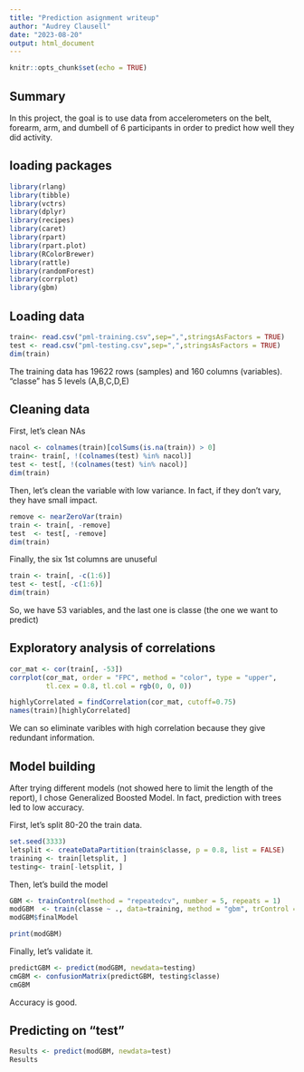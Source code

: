 ---
title: "Prediction asignment writeup"
author: "Audrey Clausell"
date: "2023-08-20"
output: html_document
---

```{r setup, include=FALSE}
knitr::opts_chunk$set(echo = TRUE)
```

## Summary 

In this project, the goal is to use data from accelerometers on the belt, forearm, arm, and dumbell of 6 participants in order to predict how well they did activity. 

## loading packages 

```{r}
library(rlang)
library(tibble)
library(vctrs)
library(dplyr)
library(recipes)
library(caret)
library(rpart)
library(rpart.plot)
library(RColorBrewer)
library(rattle)
library(randomForest)
library(corrplot)
library(gbm)
```

## Loading  data 

```{r}
train<- read.csv("pml-training.csv",sep=",",stringsAsFactors = TRUE)
test <- read.csv("pml-testing.csv",sep=",",stringsAsFactors = TRUE)
dim(train)
```

The training data has 19622 rows (samples) and 160 columns (variables). "classe" has 5 levels (A,B,C,D,E) 

## Cleaning data 

First, let's clean NAs
```{r}
nacol <- colnames(train)[colSums(is.na(train)) > 0]
train<- train[, !(colnames(test) %in% nacol)]
test <- test[, !(colnames(test) %in% nacol)]
dim(train)
```

Then, let's clean the variable with low variance. In fact, if they don't vary, they have small impact. 
```{r}
remove <- nearZeroVar(train)
train <- train[, -remove]
test  <- test[, -remove]
dim(train)
```

Finally, the six 1st columns are unuseful 
```{r}
train <- train[, -c(1:6)]
test <- test[, -c(1:6)]
dim(train)
```

So, we have 53 variables, and the last one is classe (the one we want to predict)

## Exploratory analysis of correlations 

```{r}
cor_mat <- cor(train[, -53])
corrplot(cor_mat, order = "FPC", method = "color", type = "upper", 
         tl.cex = 0.8, tl.col = rgb(0, 0, 0))
```
```{r}
highlyCorrelated = findCorrelation(cor_mat, cutoff=0.75)
names(train)[highlyCorrelated]
```

We can so eliminate varibles with high correlation because they give redundant information. 

## Model building 

After trying different models (not showed here to limit the length of the report), I chose Generalized Boosted Model. In fact, prediction with trees led to low accuracy. 

First, let's split 80-20 the train data. 
```{r}
set.seed(3333)
letsplit <- createDataPartition(train$classe, p = 0.8, list = FALSE)
training <- train[letsplit, ]
testing<- train[-letsplit, ]
```

Then, let's build the model 
```{r}
GBM <- trainControl(method = "repeatedcv", number = 5, repeats = 1)
modGBM  <- train(classe ~ ., data=training, method = "gbm", trControl = GBM, verbose = FALSE)
modGBM$finalModel
```
```{r}
print(modGBM)
```

Finally, let's validate it. 
```{r}
predictGBM <- predict(modGBM, newdata=testing)
cmGBM <- confusionMatrix(predictGBM, testing$classe)
cmGBM
```

Accuracy is good. 

## Predicting on "test"

```{r}
Results <- predict(modGBM, newdata=test)
Results
```